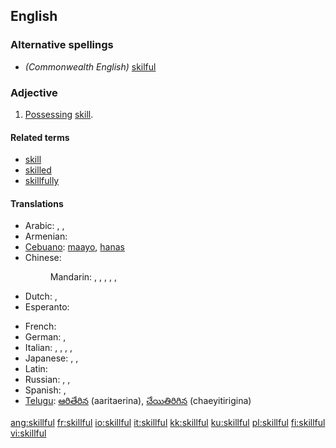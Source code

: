 ==English==

===Alternative spellings===
* ''(Commonwealth English)'' [[skilful]]

===Adjective===
{{en-adj}}

# [[possess|Possessing]] [[skill]].

====Related terms====
* [[skill]]
* [[skilled]]
* [[skillfully]]

====Translations====
{{trans-top|possessing skill}}
* Arabic: {{t|ar|ماهر|tr=maahir}},  {{t|ar|حاذق|tr=Haadhiq}},  {{t|ar|بارع|tr=baari3}}
* Armenian: {{t|hy|ճարտար|tr=čartar}}
* [[Cebuano]]: [[maayo]], [[hanas]]
* Chinese:
*: Mandarin: {{t|cmn|熟練|sc=Hani}},  {{t|cmn|熟练|tr=shúliàn|sc=Hani}},  {{t-|cmn|嫻熟|sc=Hani}},  {{t-|cmn|娴熟|tr=xiánshú|sc=Hani}},  {{t|cmn|擅長|sc=Hani}},  {{t|cmn|擅长|tr=shàncháng|sc=Hani}}
* Dutch: {{t+|nl|bedreven}}, {{t-|nl|vaardig}}
* Esperanto: {{t-|eo|lerta|xs=Esperanto}}
{{trans-mid}}
* French: {{t+|fr|habile}}
* German: {{t+|de|geschickt}},  {{t|de|gewandt}}
* Italian: {{t+|it|esperto}},  {{t+|it|destro}},  {{t-|it|provetto}},  {{t+|it|abile}},  {{t+|it|pratico}}
* Japanese: {{t+|ja|上手|tr=じょうず, jōzu}},  {{t|ja|得意|tr=とくい, tokui}},  {{t|ja|熟練|tr=じゅくれん, jukuren}}
* Latin: {{t-|la|peritus}}
* Russian: {{t|ru|искусный|tr=iskúsnyj}},  {{t|ru|умелый|tr=umélyj}},  {{qualifier|dexterous}} {{t|ru|ловкий|tr=lóvkij}}
* Spanish: {{t-|es|ducho}}, {{t-|es|hábil}}
* [[Telugu]]: [[ఆరితేరిన]] (aaritaerina), [[చేయితిరిగిన]] (chaeyitirigina)
{{trans-bottom}}

[[ang:skillful]]
[[fr:skillful]]
[[io:skillful]]
[[it:skillful]]
[[kk:skillful]]
[[ku:skillful]]
[[pl:skillful]]
[[fi:skillful]]
[[vi:skillful]]